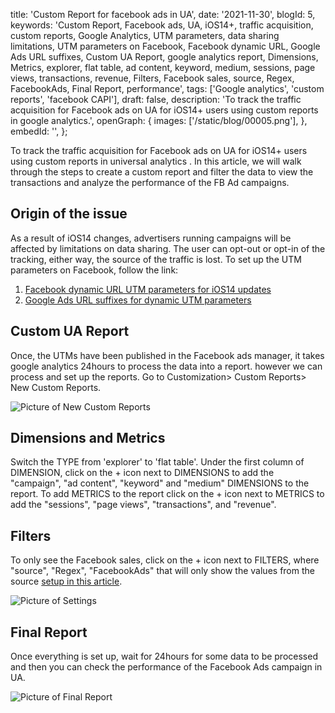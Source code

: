   title: 'Custom Report for facebook ads in UA',
  date: '2021-11-30',
  blogId: 5,
  keywords:
    'Custom Report, Facebook ads, UA, iOS14+, traffic acquisition, custom reports, Google Analytics, UTM parameters, data sharing limitations, UTM parameters on Facebook, Facebook dynamic URL, Google Ads URL suffixes, Custom UA Report, google analytics report, Dimensions, Metrics, explorer, flat table, ad content, keyword, medium, sessions, page views, transactions, revenue, Filters, Facebook sales, source, Regex, FacebookAds, Final Report, performance',
  tags: ['Google analytics', 'custom reports', 'facebook CAPI'],
  draft: false,
  description:
    'To track the traffic acquisition for Facebook ads on UA for iOS14+ users using custom reports in google analytics.',
  openGraph: {
    images: ['/static/blog/00005.png'],
  },
  embedId: '',
};

<BlogHeader metadata={metadata} />

To track the traffic acquisition for Facebook ads on UA for iOS14+ users using custom reports in universal analytics . In this article, we will walk through the steps to create a custom report and filter the data to view the transactions and analyze the performance of the FB Ad campaigns.

## Origin of the issue

As a result of iOS14 changes, advertisers running campaigns will be affected by limitations on data sharing. The user can opt-out or opt-in of the tracking, either way, the source of the traffic is lost. To set up the UTM parameters on Facebook, follow the link:

1. [Facebook dynamic URL UTM parameters for iOS14 updates](/blog/facebook/facebook-dynamic-url-utm-parameters-for-ios14-updates)
2. [Google Ads URL suffixes for dynamic UTM parameters](/blog/google-ads/google-ads-url-suffixes-utm-for-dynamic-paramters)

## Custom UA Report

Once, the UTMs have been published in the Facebook ads manager, it takes google analytics 24hours to process the data into a report. however we can process and set up the reports. Go to Customization> Custom Reports> New Custom Reports.

![Picture of New Custom Reports](/static/blog/00005_1.png)

## Dimensions and Metrics

Switch the TYPE from 'explorer' to 'flat table'. Under the first column of DIMENSION, click on the + icon next to DIMENSIONS to add the "campaign", "ad content", "keyword" and "medium" DIMENSIONS to the report. To add METRICS to the report click on the + icon next to METRICS to add the "sessions", "page views", "transactions", and "revenue".

## Filters

To only see the Facebook sales, click on the + icon next to FILTERS, where "source", "Regex", "FacebookAds" that will only show the values from the source [setup in this article](/blog/facebook/facebook-dynamic-url-utm-parameters-for-ios14-updates).

![Picture of Settings](/static/blog/00005_2.png)

## Final Report

Once everything is set up, wait for 24hours for some data to be processed and then you can check the performance of the Facebook Ads campaign in UA.

![Picture of Final Report](/static/blog/00005_3.png)
